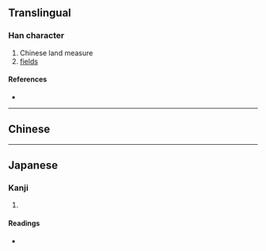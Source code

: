 {{character info/new}}
{{also|畝}}
==Translingual==

===Han character===
{{Han char|rn=102|rad=田|as=04|sn=9|four=|canj=YWI|ids=⿰亩厶}}

# Chinese land measure
# [[fields]]

====References====
* {{Han ref|kx=0760.060|dkj=21763|dj=1170.020|hdz=42534.100|uh=7546|ud=30022}}

----

==Chinese==
{{zh-see|畝|v}}

----

==Japanese==

===Kanji===
{{ja-kanji|grade=|rs=田04}}

# {{defn|lang=ja|sort=田04}}

====Readings====
* {{ja-readings|on=[[ほ]] (ho), [[ぼう]] (bō)|kun=[[せ]] (se), [[うね]] (une)|nanori=}}